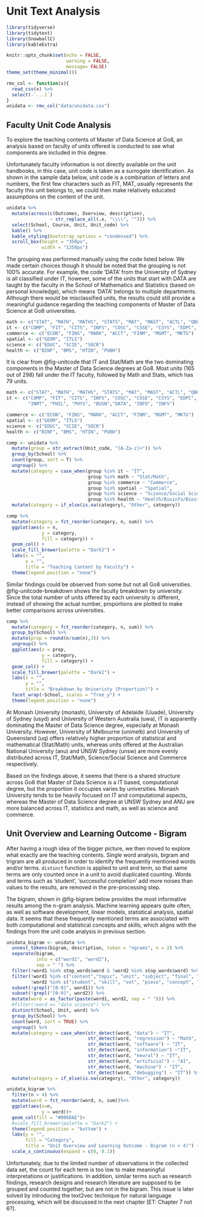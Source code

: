 # Unit Text Analysis

```r
library(tidyverse)
library(tidytext)
library(SnowballC)
library(kableExtra)

knitr::opts_chunk$set(echo = FALSE,
                      warning = FALSE,
                      message= FALSE)
theme_set(theme_minimal())
```

```r
rmv_col <- function(x){
  read_csv(x) %>% 
  select(-`...1`)
}
unidata <- rmv_col("data/unidata.csv")

```


## Faculty Unit Code Analysis {#sec-unit-code}

To explore the teaching contents of Master of Data Science at Go8, an analysis based on faculty of units offered is conducted to see what components are included in this degree.

Unfortunately faculty information is not directly available on the unit handbooks, in this case, unit code is taken as a surrogate identification. As shown in the sample data below, unit code is a combination of letters and numbers, the first few characters such as FIT, MAT, usually represents the faculty this unit belongs to, we could then make relatively educated assumptions on the content of the unit. 

```r
unidata %>% 
  mutate(across(c(Outcomes, Overview, description), 
                ~ str_replace_all(.x, "\\\\", ""))) %>% 
  select(School, Course, Unit, Unit_code) %>% 
  kable() %>% 
  kable_styling(bootstrap_options = "condensed") %>% 
  scroll_box(height = "350px",
             width = "1250px")
```

The grouping was performed manually using the code listed below. We made certain choices though it should be noted that the grouping is not 100% accurate. For example, the code 'DATA' from the University of Sydney is all classified under IT, however, some of the units that start with DATA are taught by the faculty in the School of Mathematics and Statistics (based on personal knowledge), which means 'DATA' belongs to multiple departments. Although there would be misclassified units, the results could still provide a meaningful guidance regarding the teaching components of Master of Data Science at Go8 universities. 

```.r
math <- c("STAT", "MATH", "MATHS", "STATS", "MAT", "MAST", "ACTL", "QBUS")
it <- c("COMP", "FIT", "CITS", "INFS", "COSC", "CSSE", "CSYS", "EDPC", "INMT", "PHIL", "PHYS", "BUSN","DATA", "INFO", "INFS")
commerce <- c("ECON", "FINS", "MARK", "ACCT", "FINM", "MGMT", "MKTG")
spatial <- c("GEOM", "ITLS")
science <- c("EDUC", "SCIE", "SOCR")
health <- c("BINF", "BMS", "HTIN", "PUBH")
```

It is clear from @fig-unitcode that IT and Stat/Math are the two dominating components in the Master of Data Science degrees at Go8. Most units (165 out of 298) fall under the IT faculty, followed by Math and Stats, which has 79 units.

```r
math <- c("STAT", "MATH", "MATHS", "STATS", "MAT", "MAST", "ACTL", "QBUS")
it <- c("COMP", "FIT", "CITS", "INFS", "COSC", "CSSE", "CSYS", "EDPC", 
        "INMT", "PHIL", "PHYS", "BUSN","DATA", "INFO", "INFS")

commerce <- c("ECON", "FINS", "MARK", "ACCT", "FINM", "MGMT", "MKTG")
spatial <- c("GEOM", "ITLS")
science <- c("EDUC", "SCIE", "SOCR")
health <- c("BINF", "BMS", "HTIN", "PUBH")

comp <- unidata %>% 
  mutate(group = str_extract(Unit_code, "[A-Za-z]+")) %>% 
  group_by(School) %>% 
  count(group, sort = T) %>% 
  ungroup() %>% 
  mutate(category = case_when(group %in% it ~ "IT",
                              group %in% math ~ "Stat/Math",
                              group %in% commerce ~ "Commerce",
                              group %in% spatial ~ "Spatial",
                              group %in% science ~ "Science/Social Science",
                              group %in% health ~ "Health/Bioinfo/Biostat")) %>% 
  mutate(category = if_else(is.na(category), "Other", category))
```

```r
comp %>% 
  mutate(category = fct_reorder(category, n, sum)) %>% 
  ggplot(aes(x = n,
             y = category,
             fill = category)) +
  geom_col() +
  scale_fill_brewer(palette = "Dark2") +
  labs(x = "",
       y = "",
       title = "Teaching Content by Faculty") +
  theme(legend.position = "none")
```

Similar findings could be observed from some but not all Go8 universities. @fig-unitcode-breakdown shows the faculty breakdown by university. Since the total number of units offered by each university is different, instead of showing the actual number, proportions are plotted to make better comparisons across universities. 

```r
comp %>% 
  mutate(category = fct_reorder(category, n, sum)) %>% 
  group_by(School) %>% 
  mutate(prop = round(n/sum(n),3)) %>% 
  ungroup() %>% 
  ggplot(aes(x = prop,
             y = category,
             fill = category)) +
  geom_col() +
  scale_fill_brewer(palette = "Dark2") +
  labs(x = "",
       y = "",
       title = "Breakdown by Univeristy (Proportion)") +
  facet_wrap(~School, scales = "free_y") +
  theme(legend.position = "none")
```

At Monash University (monash), University of Adelaide (Uuade), University of Sydney (usyd) and University of Western Australia (uwa), IT is apparently dominating the Master of Data Science degree, especially at Monash University. However, University of Melbourne (unimelb) and University of Queensland (uq) offers relatively higher proportion of statistical and mathematical (Stat/Math) units, whereas units offered at the Australian National University (anu) and UNSW Sydney (unsw) are more evenly distributed across IT, Stat/Math, Science/Social Science and Commerce respectively.

Based on the findings above, it seems that there is a shared structure across Go8 that Master of Data Science is a IT based, computational degree, but the proportion it occupies varies by universities. Monash University tends to be heavily focused on IT and computational aspects, whereas the Master of Data Science degree at UNSW Sydney and ANU are more balanced across IT, statistics and math, as well as science and commerce.

## Unit Overview and Learning Outcome - Bigram {#sec-unit-bigram}

After having a rough idea of the bigger picture, we then moved to explore what exactly are the teaching contents. Single word analysis, bigram and trigram are all produced in order to identify the frequently mentioned words and/or terms. `distinct` function is applied to unit and term, so that same terms are only counted once in a unit to avoid duplicated counting. Words and terms such as 'student', 'successful completion' add more noises than values to the results, are removed in the pre-processing step.

The bigram, shown in @fig-bigram below provides the most informative results among the n-gram analysis. Machine learning appears quite often, as well as software development, linear models, statistical analysis, spatial data. It seems that these frequently mentioned terms are associated with both computational and statistical concepts and skills, which aligns with the findings from the unit code analysis in previous section.

```r
unidata_bigram <- unidata %>% 
  unnest_tokens(bigram, description, token = "ngrams", n = 2) %>% 
  separate(bigram,
           into = c("word1", "word2"),
           sep = " ") %>% 
  filter(!word1 %in% stop_words$word & !word2 %in% stop_words$word) %>%  
  filter(!word1 %in% c("content","topic", "unit", "subject", "final", "capstone", "involve", "project", "master", "practical", "programming") & 
         !word2 %in% c("student", "skill", "set", "piece", "concept", "capstone", "delivery", "domain", "manner", "due", "range", "unit", "master")) %>% 
  subset(!grepl("[0-9]", word1)) %>% 
  subset(!grepl("[0-9]", word2)) %>% 
  mutate(word = as_factor(paste(word1, word2, sep = " "))) %>%
  #filter(!word == "data science") %>% 
  distinct(School, Unit, word) %>% 
  group_by(School) %>% 
  count(word, sort = TRUE) %>% 
  ungroup() %>% 
  mutate(category = case_when(str_detect(word, "data") ~ "IT",
                              str_detect(word, "regression") ~ "Math",
                              str_detect(word, "software") ~ "IT",
                              str_detect(word, "information") ~"IT",
                              str_detect(word, "neural") ~ "IT",
                              str_detect(word, "artificial") ~ "AI",
                              str_detect(word, "machine") ~ "IT",
                              str_detect(word, "debugging") ~ "IT")) %>% 
  mutate(category = if_else(is.na(category), "Other", category))
```

```r
unidata_bigram %>% 
  filter(n > 4) %>% 
  mutate(word = fct_reorder(word, n, sum))%>% 
  ggplot(aes(x=n,
             y = word))+
  geom_col(fill = "#006DAE")+
  #scale_fill_brewer(palette = "Dark2") +
  theme(legend.position = "bottom") +
  labs(y = "",
       fill = "Category",
       title = "Unit Overview and Learning Outcome - Bigram (n > 4)") +
  scale_x_continuous(expand = c(0, 0.1))
```

Unfortunately, due to the limited number of observations in the collected data set, the count for each term is too low to make meaningful interpretations or justifications. In addition, similar terms such as research findings, research designs and research literature are supposed to be grouped and counted together, but are not in the bigram. This issue is later solved by introducing the text2vec technique for natural language processing, which will be discussed in the next chapter [ET: Chapter 7 not 6?].

